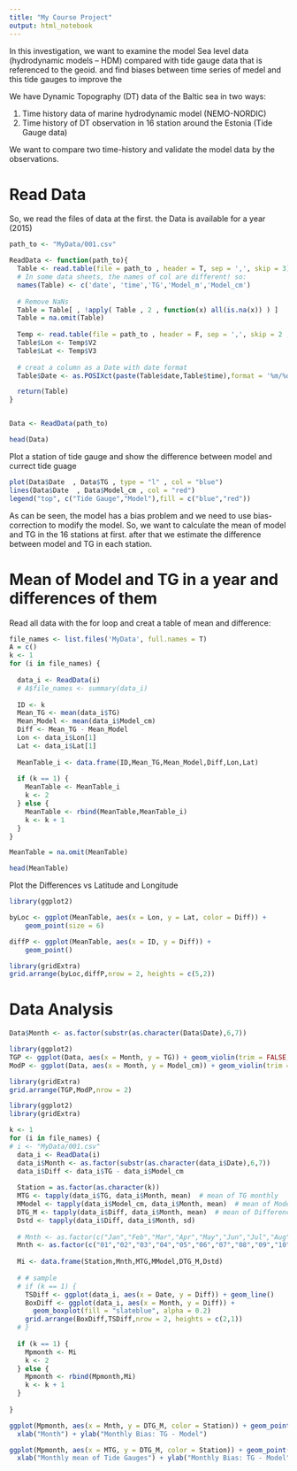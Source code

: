 ```yaml
---
title: "My Course Project"
output: html_notebook
---
```


In this investigation, we want to examine the model Sea level data (hydrodynamic models – HDM) compared with tide gauge data that is referenced to the geoid. and find biases between time series of medel and this tide gauges to improve the 

We have Dynamic Topography (DT) data of the Baltic sea in two ways:

1. Time history data of marine hydrodynamic model (NEMO-NORDIC)
2. Time history of DT observation in 16 station around the Estonia (Tide Gauge data)

We want to compare two time-history and validate the model data by the observations.

# Read Data
So, we read the files of data at the first. the Data is available for a year (2015)

```r
path_to <- "MyData/001.csv"

ReadData <- function(path_to){
  Table <- read.table(file = path_to , header = T, sep = ',', skip = 3)
  # In some data sheets, the names of col are different! so:
  names(Table) <- c('date', 'time','TG','Model_m','Model_cm')
  
  # Remove NaNs
  Table = Table[ , !apply( Table , 2 , function(x) all(is.na(x)) ) ]
  Table = na.omit(Table)
  
  Temp <- read.table(file = path_to , header = F, sep = ',', skip = 2 , nrows = 1)
  Table$Lon <- Temp$V2
  Table$Lat <- Temp$V3
  
  # creat a column as a Date with date format
  Table$Date <- as.POSIXct(paste(Table$date,Table$time),format = '%m/%d/%Y %H:%M:%OS',tz = 'UTC')

  return(Table)
}


Data <- ReadData(path_to)

head(Data)
```

Plot a station of tide gauge and show the difference between model and currect tide guage

```r
plot(Data$Date  , Data$TG , type = "l" , col = "blue")
lines(Data$Date  , Data$Model_cm , col = "red")
legend("top", c("Tide Gauge","Model"),fill = c("blue","red"))
```
As can be seen, the model has a bias problem and we need to use bias-correction to modify the model.
So, we want to calculate the mean of model and TG in the 16 stations at first. after that we estimate the difference between model and TG in each station.

# Mean of Model and TG in a year and differences of them
Read all data with the for loop and creat a table of mean and difference:

```r
file_names <- list.files('MyData', full.names = T)
A = c()
k <- 1
for (i in file_names) {
  
  data_i <- ReadData(i)
  # A$file_names <- summary(data_i)
  
  ID <- k
  Mean_TG <- mean(data_i$TG)
  Mean_Model <- mean(data_i$Model_cm)
  Diff <- Mean_TG - Mean_Model
  Lon <- data_i$Lon[1]
  Lat <- data_i$Lat[1]
  
  MeanTable_i <- data.frame(ID,Mean_TG,Mean_Model,Diff,Lon,Lat)
  
  if (k == 1) {
    MeanTable <- MeanTable_i
    k <- 2
  } else {
    MeanTable <- rbind(MeanTable,MeanTable_i)
    k <- k + 1
  }
}

MeanTable = na.omit(MeanTable)

head(MeanTable)
```
Plot the Differences vs Latitude and Longitude
```r
library(ggplot2)

byLoc <- ggplot(MeanTable, aes(x = Lon, y = Lat, color = Diff)) + 
    geom_point(size = 6)

diffP <- ggplot(MeanTable, aes(x = ID, y = Diff)) + 
    geom_point()

library(gridExtra)
grid.arrange(byLoc,diffP,nrow = 2, heights = c(5,2))
```
# Data Analysis

```r
Data$Month <- as.factor(substr(as.character(Data$Date),6,7))

library(ggplot2)
TGP <- ggplot(Data, aes(x = Month, y = TG)) + geom_violin(trim = FALSE, colour = "#3366FF") + geom_boxplot(width = 0.1)
ModP <- ggplot(Data, aes(x = Month, y = Model_cm)) + geom_violin(trim = FALSE) + geom_boxplot(width = 0.1)

library(gridExtra)
grid.arrange(TGP,ModP,nrow = 2)

```


```r
library(ggplot2)
library(gridExtra)

k <- 1
for (i in file_names) {
# i <- "MyData/001.csv"
  data_i <- ReadData(i)
  data_i$Month <- as.factor(substr(as.character(data_i$Date),6,7))
  data_i$Diff <- data_i$TG - data_i$Model_cm
  
  Station = as.factor(as.character(k))
  MTG <- tapply(data_i$TG, data_i$Month, mean)  # mean of TG monthly
  MModel <- tapply(data_i$Model_cm, data_i$Month, mean)  # mean of Model monthly
  DTG_M <- tapply(data_i$Diff, data_i$Month, mean)  # mean of Difference monthly (TG - Model)
  Dstd <- tapply(data_i$Diff, data_i$Month, sd)
  
  # Mnth <- as.factor(c("Jan","Feb","Mar","Apr","May","Jun","Jul","Aug","Sep","Oct","Nov","Dec"))
  Mnth <- as.factor(c("01","02","03","04","05","06","07","08","09","10","11","12"))
  
  Mi <- data.frame(Station,Mnth,MTG,MModel,DTG_M,Dstd)
  
  # # sample
  # if (k == 1) {
    TSDiff <- ggplot(data_i, aes(x = Date, y = Diff)) + geom_line()
    BoxDiff <- ggplot(data_i, aes(x = Month, y = Diff)) +
      geom_boxplot(fill = "slateblue", alpha = 0.2)
    grid.arrange(BoxDiff,TSDiff,nrow = 2, heights = c(2,1))
  # }
  
  if (k == 1) {
    Mpmonth <- Mi
    k <- 2
  } else {
    Mpmonth <- rbind(Mpmonth,Mi)
    k <- k + 1
  }
  
}

ggplot(Mpmonth, aes(x = Mnth, y = DTG_M, color = Station)) + geom_point(size = 2) + 
  xlab("Month") + ylab("Monthly Bias: TG - Model")

ggplot(Mpmonth, aes(x = MTG, y = DTG_M, color = Station)) + geom_point(size = 2) +
  xlab("Monthly mean of Tide Gauges") + ylab("Monthly Bias: TG - Model")



```



